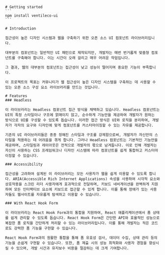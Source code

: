 

<Meta title="OVERVIEW/Getting started" />

    # Getting started
    ```
    npm install ventileco-ui
    ```

    # Introduction

    접근성이 높은 디자인 시스템과 웹을 구축하기 위한 오픈 소스 UI 컴포넌트 라이브러리입니다.

    대부분의 컴포넌트는 일반적인 UI 패턴으로 제작되지만, 개발자는 매번 번거롭게 맞춤형 컴포넌트를 구축해야 합니다. 이는 시간이 오래 걸리고 매우 어려운 작업입니다.

    그 결과, 웹의 대부분의 컴포넌트는 접근성이 낮고 성능이 떨어지며 중요한 기능이 부족합니다.

    이 프로젝트의 목표는 커뮤니티가 웹 접근성이 높은 디자인 시스템을 구축하는 데 사용할 수 있는 오픈 소스 구성 요소 라이브러리를 만드는 것입니다.

    # Features
    ### Headless

    이 라이브러리는 Headless 컴포넌트 접근 방식을 채택하고 있습니다. Headless 컴포넌트는 UI의 특정 스타일이나 구조에 얽매이지 않고, 순수하게 기능만을 제공하여 개발자가 원하는 방식으로 UI를 구성할 수 있도록 돕습니다. 이러한 접근 방식은 UI와 로직을 분리하여, 개발자가 각자의 요구와 디자인에 맞게 컴포넌트를 커스터마이징할 수 있는 자유를 제공합니다.

    기존의 UI 라이브러리들은 종종 정해진 스타일과 구조를 강제함으로써, 개발자가 자신만의 스타일을 적용하는 데 어려움을 겪게 합니다. 그러나 Headless 컴포넌트는 기본적인 기능만을 제공하며, 스타일링과 레이아웃은 전적으로 개발자의 몫으로 남겨둡니다. 이로 인해 개발자는 자신이 사용하는 CSS 프레임워크나 디자인 시스템에 따라 컴포넌트를 쉽게 통합하고 커스터마이징할 수 있습니다.

    ### Accessibility

    접근성을 고려하여 설계된 이 라이브러리는 모든 사용자가 웹을 쉽게 이용할 수 있도록 합니다. ARIA(Accessible Rich Internet Applications) 속성을 사용하여 시각적 요소와 상호작용을 스크린 리더 사용자에게 효과적으로 전달하며, 키보드 네비게이션을 완벽하게 지원하여 모든 인터랙티브 요소에 키보드로 접근할 수 있게 합니다. 이를 통해 장애가 있는 사용자들도 웹사이트를 자유롭게 탐색하고 이용할 수 있습니다.

    ### With React Hook Form

    이 라이브러리는 React Hook Form과의 통합을 지원하여, React 애플리케이션에서 폼 상태를 쉽게 관리할 수 있도록 돕습니다. React Hook Form은 간단한 API와 효율적인 성능으로 복잡한 폼 로직을 간단하게 처리할 수 있는 라이브러리입니다. 이를 통해 개발자는 적은 코드로도 강력한 폼 기능을 구현할 수 있습니다.

    React Hook Form과의 원활한 통합을 통해 폼 유효성 검사, 데이터 수집, 상태 관리 등의 기능을 손쉽게 구현할 수 있습니다. 또한, 폼 제출 시의 성능 최적화와 사용자 경험을 향상시킬 수 있으며, 개발 시간과 유지보수 비용을 절감하는 데 크게 기여합니다.

